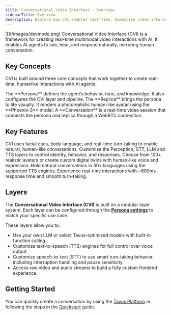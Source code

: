 ```yaml
---
title: Conversational Video Interface - Overview
sidebarTitle: Overview
description: Explore how CVI enables real-time, humanlike video interactions through configurable personas, lifelike replicas.
---
```


<Frame>
![](/images/devmode.png)
</Frame>
Conversational Video Interface (CVI) is a framework for creating real-time multimodal video interactions with AI. It enables AI agents to see, hear, and respond naturally, mirroring human conversation.

## Key Concepts
CVI is built around three core concepts that work together to create real-time, humanlike interactions with AI agents:
<CardGroup cols={3}>

  <Card title="Persona" icon="heart-pulse" href="/sections/conversational-video-interface/persona/overview">
    The **Persona** defines the agent’s behavior, tone, and knowledge. It also configures the CVI layer and pipeline.
  </Card>

  <Card title="Replica" icon="user-group" href="/sections/replica/overview">
    The **Replica** brings the persona to life visually. It renders a photorealistic human-like avatar using the **Phoenix-3** model.
  </Card>

  <Card title="Conversation" icon="video" href="/sections/conversational-video-interface/conversation/overview">
    A **Conversation** is a real-time video session that connects the persona and replica through a WebRTC connection.
  </Card>

</CardGroup>


## Key Features

<CardGroup cols={2}>
  
<Card title="Natural Interaction" icon="face-smile-beam">
CVI uses facial cues, body language, and real-time turn-taking to enable natural, human-like conversations.
</Card>

<Card title="Modular pipeline" icon="layer-group">
Customize the Perception, STT, LLM and TTS layers to control identity, behavior, and responses.
</Card>

<Card title="Lifelike AI replicas" icon="user-robot">
Choose from 100+ realistic avatars or create custom digital twins with human-like voice and expression.
</Card>

<Card title="Multilingual support" icon="globe">
Hold natural conversations in 30+ languages using the supported TTS engines.
</Card>

<Card title="World's lowest latency" icon="bolt">
Experience real-time interactions with ~600ms response time and smooth turn-taking.
</Card>
</CardGroup>


## Layers

The **Conversational Video Interface (CVI)** is built on a modular layer system. Each layer can be configured through the <a href="/sections/conversational-video-interface/persona/overview#cvi-layer" target="_blank" rel="noopener noreferrer"><strong>Persona settings</strong></a> to match your specific use case.

These layers allow you to:

* Use your own LLM or select Tavus-optimized models with built-in function calling.
* Customize  text-to-speech (TTS) engines for full control over voice output.
* Customize speech-to-text (STT) to use smart turn-taking behavior, including interruption handling and pause sensitivity.
* Access raw video and audio streams to build a fully custom frontend experience.



## Getting Started
You can quickly create a conversation by using the <a href="https://platform.tavus.io/" target="_blank">Tavus Platform</a> or following the steps in the <a href="/sections/conversational-video-interface/full-mode" target="_blank">Quickstart</a> guide.
